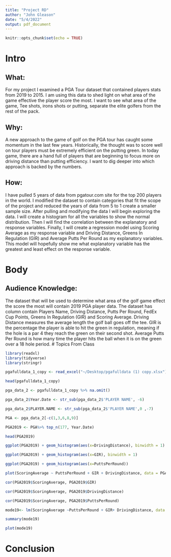 ```yaml
---
title: "Project RD"
author: "John Gleason"
date: "5/4/2022"
output: pdf_document
---
```


```r
knitr::opts_chunk$set(echo = TRUE)
```


# Intro 
## What: 
For my project I examined a  PGA Tour dataset that contained players stats from 2019 to 2015. I am using this data to shed light on what area of the game effective the player score the most. I want to see what area of the game, Tee shots, irons shots or putting, separate the elite golfers from the rest of the pack.  

## Why:
A new approach to the game of golf on the PGA tour has caught some momentum in the last few years. Historically, the thought was to score well on tour players must be extremely efficient on the putting green. In today game, there are a hand full of players that are beginning to focus more on driving distance than putting efficiency. I want to dig deeper into which approach is backed by the numbers.

## How:
I have pulled 5 years of data from pgatour.com site for the top 200 players in the world. I modified the dataset to contain categories that fit the scope of the project and reduced the years of data from 5 to 1 create a smaller sample size. After pulling and modifying the data I will begin exploring the data. I will create a histogram for all the variables to show the normal distribution. Then I will find the  correlation between the explanatory and response variables.  Finally, I will create a regression model using Scoring Average as my response variable and Driving Distance, Greens In Regulation (GIR) and Average Putts Per Round as my explanatory variables. This model will hopefully show me what explanatory variable has the greatest and least effect on the response variable. 

# Body 
## Audience Knowledge:
The dataset that will be used to determine what area of the golf game effect the score the most will contain 2019 PGA player data. The dataset has column contain Players Name, Driving Distance, Putts Per Round, FedEx Cup Points, Greens In Regulation (GIR) and Scoring Average. Driving Distance measures the average length the golf ball goes off the tee. GIR is the percentage the player is able to hit the green in regulation, meaning if the hole is a par 4 they reach the green on their second shot. Average Putts Per Round is how many time the player hits the ball when it is on the green over a 18 hole period. 
# Topics From Class 

```r
library(readxl)
library(tidyverse)
library(stringr)
```

```r
pgafulldata_1_copy <- read_excel("~/Desktop/pgafulldata (1) copy.xlsx")
```

```r
head(pgafulldata_1_copy)
```

```r
pga_data_2 <- pgafulldata_1_copy %>% na.omit()
```


```r
pga_data_2$Year.Date <- str_sub(pga_data_2$'PLAYER NAME', -6)
```


```r
pga_data_2$PLAYER.NAME <- str_sub(pga_data_2$'PLAYER NAME',0 ,-7)

```

```r
PGA <- pga_data_2[-c(1,3,6,8,9)]
```

```r
PGA2019 <- PGA%>% top_n(177, Year.Date)
```


```r
head(PGA2019)
```

```r
ggplot(PGA2019) + geom_histogram(aes(x=DrivingDistance), binwidth = 1)
```


```r
ggplot(PGA2019) + geom_histogram(aes(x=GIR), binwidth = 1)
```


```r
ggplot(PGA2019) + geom_histogram(aes(x=PuttsPerRound))
```


```r
plot(ScoringAverage ~ PuttsPerRound + GIR + DrivingDistance, data = PGA2019)
```


```r
cor(PGA2019$ScoringAverage, PGA2019$GIR)
```


```r
cor(PGA2019$ScoringAverage, PGA2019$DrivingDistance)
```


```r
cor(PGA2019$ScoringAverage, PGA2019$PuttsPerRound)
```




```r
mode19<- lm(ScoringAverage ~PuttsPerRound + GIR+ DrivingDistance, data = PGA2019)
```

```r
summary(mode19)
```


```r
plot(mode19)
```



# Conclusion
